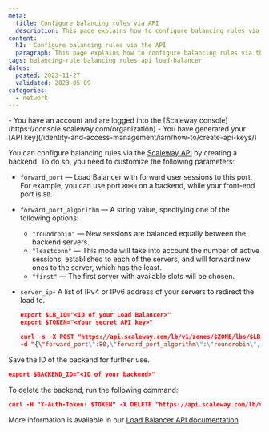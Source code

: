 ```yaml
---
meta:
  title: Configure balancing rules via API
  description: This page explains how to configure balancing rules via the API
content:
  h1:  Configure balancing rules via the API
  paragraph: This page explains how to configure balancing rules via the API
tags: balancing-rule balancing rules api load-balancer
dates:
  posted: 2023-11-27
  validated: 2023-05-09
categories:
  - network
---
```


<Macro id="iam-requirements" />

<Message type="requirement">
  - You have an account and are logged into the [Scaleway console](https://console.scaleway.com/organization)
  - You have generated your [API key](/identity-and-access-management/iam/how-to/create-api-keys/)
</Message>

You can configure balancing rules via the [Scaleway API](https://www.scaleway.com/en/developers/api/) by creating a backend. To do so, you need to customize the following parameters:

- `forward_port` — Load Balancer with forward user sessions to this port. For example, you can use port `8080` on a backend, while your front-end port is `80`.
- `forward_port_algorithm` — A string value, specifying one of the following options:
  - `"roundrobin"` — New sessions are balanced equally between the backend servers.
  - `"leastconn"` — This mode will take into account the number of active sessions, established to each of the servers, and will forward new ones to the server, which has the least.
  - `"first"` — The first server with available slots will be chosen.
- `server_ip`- A list of IPv4 or IPv6 address of your servers to redirect the load to.

  ```json
  export $LB_ID="<ID of your Load Balancer>"
  export $TOKEN="<Your secret API key>"

  curl -s -X POST "https://api.scaleway.com/lb/v1/zones/$ZONE/lbs/$LB_ID/backends" -H "accept: application/json" -H "X-Auth-Token: $TOKEN" -H "Content-Type: application/json" \
  -d "{\"forward_port\":80,\"forward_port_algorithm\":\"roundrobin\",\"forward_protocol\":\"tcp\",\"health_check\":{\"check_delay\":2000,\"check_max_retries\":3,\"check_timeout\":1000,\"port\":80,\"tcp_config\":{}},\"name\":\"main backend\",\"send_proxy_v2\":false,\"server_ip\":[\"<REPLACE-BY-IP-OF-YOUR-SERVER1>\", \"<REPLACE-BY-IP-OF-YOUR-SERVER2>\"]}" | jq .
  ```

Save the ID of the backend for further use.
```json
export $BACKEND_ID="<ID of your backend>"
```

To delete the backend, run the following command:
```json
curl -H "X-Auth-Token: $TOKEN" -X DELETE "https://api.scaleway.com/lb/v1/zones/$ZONE/lbs/$LB_ID/backends/$BACKEND_ID"
```

More information is available in our [Load Balancer API documentation](https://www.scaleway.com/en/developers/api/load-balancer/zoned-api/)